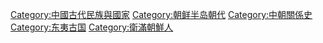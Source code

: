 [[Category:中國古代民族與國家|Category:中國古代民族與國家]]
[[Category:朝鲜半岛朝代|Category:朝鲜半岛朝代]]
[[Category:中朝關係史|Category:中朝關係史]]
[[Category:东夷古国|Category:东夷古国]]
[[Category:衛滿朝鮮人|Category:衛滿朝鮮人]]
